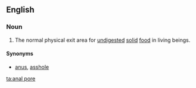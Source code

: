 ==English==

===Noun===
{{en-noun|head=[[anal]] [[pore]]}}

# {{context|biology}} The normal physical exit area for [[undigested]] [[solid]] [[food]] in living beings.
====Synonyms====
* [[anus]], {{qualifier|vulgar, not in the context of biology}} [[asshole]]

[[ta:anal pore]]